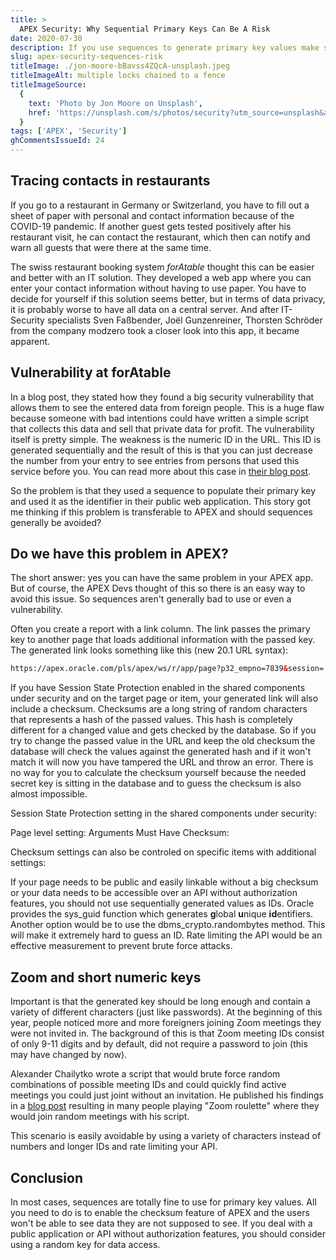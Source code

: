 ```yaml
---
title: >
  APEX Security: Why Sequential Primary Keys Can Be A Risk
date: 2020-07-30
description: If you use sequences to generate primary key values make sure you use the checksum feature of APEX. Otherwise, users can easily discover data they should not be able to see by raising or lowering the numeric ID in the URL.
slug: apex-security-sequences-risk
titleImage: ./jon-moore-bBavss4ZQcA-unsplash.jpeg
titleImageAlt: multiple locks chained to a fence
titleImageSource:
  {
    text: 'Photo by Jon Moore on Unsplash',
    href: 'https://unsplash.com/s/photos/security?utm_source=unsplash&amp;utm_medium=referral&amp;utm_content=creditCopyText',
  }
tags: ['APEX', 'Security']
ghCommentsIssueId: 24
---
```


## Tracing contacts in restaurants

If you go to a restaurant in Germany or Switzerland, you have to fill out a sheet of paper with personal and contact information because of the COVID-19 pandemic. If another guest gets tested positively after his restaurant visit, he can contact the restaurant, which then can notify and warn all guests that were there at the same time.

The swiss restaurant booking system _forAtable_ thought this can be easier and better with an IT solution. They developed a web app where you can enter your contact information without having to use paper. You have to decide for yourself if this solution seems better, but in terms of data privacy, it is probably worse to have all data on a central server. And after IT-Security specialists Sven Faßbender, Joël Gunzenreiner, Thorsten Schröder from the company modzero took a closer look into this app, it became apparent.

## Vulnerability at forAtable

In a blog post, they stated how they found a big security vulnerability that allows them to see the entered data from foreign people. This is a huge flaw because someone with bad intentions could have written a simple script that collects this data and sell that private data for profit. The vulnerability itself is pretty simple. The weakness is the numeric ID in the URL. This ID is generated sequentially and the result of this is that you can just decrease the number from your entry to see entries from persons that used this service before you. You can read more about this case in [their blog post](https://www.modzero.com/modlog/archives/2020/07/06/mit_webapps_gegen_covid-19/index.html).

So the problem is that they used a sequence to populate their primary key and used it as the identifier in their public web application. This story got me thinking if this problem is transferable to APEX and should sequences generally be avoided?

## Do we have this problem in APEX?

The short answer: yes you can have the same problem in your APEX app. But of course, the APEX Devs thought of this so there is an easy way to avoid this issue. So sequences aren't generally bad to use or even a vulnerability.

Often you create a report with a link column. The link passes the primary key to another page that loads additional information with the passed key. The generated link looks something like this (new 20.1 URL syntax):

```xml
https://apex.oracle.com/pls/apex/ws/r/app/page?p32_empno=7839&session=...
```

If you have Session State Protection enabled in the shared components under security and on the target page or item, your generated link will also include a checksum. Checksums are a long string of random characters that represents a hash of the passed values. This hash is completely different for a changed value and gets checked by the database. So if you try to change the passed value in the URL and keep the old checksum the database will check the values against the generated hash and if it won't match it will now you have tampered the URL and throw an error. There is no way for you to calculate the checksum yourself because the needed secret key is sitting in the database and to guess the checksum is also almost impossible.

Session State Protection setting in the shared components under security:

<BlogImg
  filename="apex-session-state-protection-settings.png"
  alt="Screenshot of Session State Protection settings the shared components"
/>

Page level setting: Arguments Must Have Checksum:

<BlogImg
  filename="apex-arguments-must-have-checksum.png"
  alt="Screenshot of page level setting: Arguments Must Have Checksum"
/>

Checksum settings can also be controled on specific items with additional settings:

<BlogImg
  filename="apex-item-level-checksum-settings.png"
  alt="Screenshot of itemlevel setting:  Session State Protection"
  maxWidth="50%"
/>

If your page needs to be public and easily linkable without a big checksum or your data needs to be accessible over an API without authorization features, you should not use sequentially generated values as IDs. Oracle provides the sys_guid function which generates **g**lobal **u**nique **id**entifiers. Another option would be to use the dbms_crypto.randombytes method. This will make it extremely hard to guess an ID. Rate limiting the API would be an effective measurement to prevent brute force attacks.

## Zoom and short numeric keys

Important is that the generated key should be long enough and contain a variety of different characters (just like passwords). At the beginning of this year, people noticed more and more foreigners joining Zoom meetings they were not invited in. The background of this is that Zoom meeting IDs consist of only 9-11 digits and by default, did not require a password to join (this may have changed by now).

Alexander Chailytko wrote a script that would brute force random combinations of possible meeting IDs and could quickly find active meetings you could just joint without an invitation. He published his findings in a [blog post](https://research.checkpoint.com/2020/zoom-zoom-we-are-watching-you/) resulting in many people playing "Zoom roulette" where they would join random meetings with his script.

This scenario is easily avoidable by using a variety of characters instead of numbers and longer IDs and rate limiting your API.

## Conclusion

In most cases, sequences are totally fine to use for primary key values. All you need to do is to enable the checksum feature of APEX and the users won't be able to see data they are not supposed to see. If you deal with a public application or API without authorization features, you should consider using a random key for data access.
